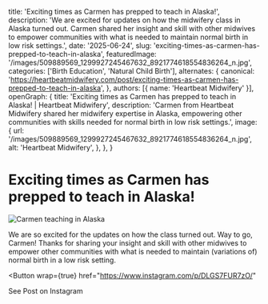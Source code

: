   title: 'Exciting times as Carmen has prepped to teach in Alaska!',
  description: 'We are excited for updates on how the midwifery class in Alaska turned out. Carmen shared her insight and skill with other midwives to empower communities with what is needed to maintain normal birth in low risk settings.',
  date: '2025-06-24',
  slug: 'exciting-times-as-carmen-has-prepped-to-teach-in-alaska',
  featuredImage: '/images/509889569_1299927245467632_8921774618554836264_n.jpg',
  categories: ['Birth Education', 'Natural Child Birth'],
  alternates: {
    canonical: 'https://heartbeatmidwifery.com/post/exciting-times-as-carmen-has-prepped-to-teach-in-alaska',
  },
  authors: [{ name: 'Heartbeat Midwifery' }],
  openGraph: {
    title: 'Exciting times as Carmen has prepped to teach in Alaska! | Heartbeat Midwifery',
    description: 'Carmen from Heartbeat Midwifery shared her midwifery expertise in Alaska, empowering other communities with skills needed for normal birth in low risk settings.',
    image: {
      url: '/images/509889569_1299927245467632_8921774618554836264_n.jpg',
      alt: 'Heartbeat Midwifery',
    },
  },
}


# Exciting times as Carmen has prepped to teach in Alaska!

<Image
  src="/images/509889569_1299927245467632_8921774618554836264_n.jpg"
  size="large"
  wrap={true}
  alt="Carmen teaching in Alaska"
/>

We are so excited for the updates on how the class turned out. Way to go, Carmen! Thanks for sharing your insight and skill with other midwives to empower other communities with what is needed to maintain (variations of) normal birth in a low risk setting.

<Button
  wrap={true}
  href="https://www.instagram.com/p/DLGS7FUR7zO/"
>
  See Post on Instagram
</Button>
